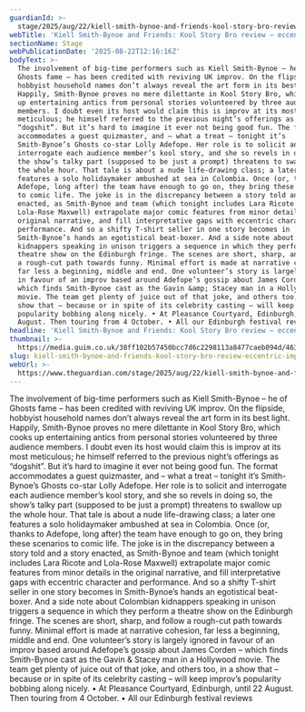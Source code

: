```yaml
---
guardianId: >-
  stage/2025/aug/22/kiell-smith-bynoe-and-friends-kool-story-bro-review-eccentric-improv-antics
webTitle: 'Kiell Smith-Bynoe and Friends: Kool Story Bro review – eccentric improv antics'
sectionName: Stage
webPublicationDate: '2025-08-22T12:16:16Z'
bodyText: >-
  The involvement of big-time performers such as Kiell Smith-Bynoe – he of
  Ghosts fame – has been credited with reviving UK improv. On the flipside,
  hobbyist household names don’t always reveal the art form in its best light.
  Happily, Smith-Bynoe proves no mere dilettante in Kool Story Bro, which cooks
  up entertaining antics from personal stories volunteered by three audience
  members. I doubt even its host would claim this is improv at its most
  meticulous; he himself referred to the previous night’s offerings as
  “dogshit”. But it’s hard to imagine it ever not being good fun. The format
  accommodates a guest quizmaster, and – what a treat – tonight it’s
  Smith-Bynoe’s Ghosts co-star Lolly Adefope. Her role is to solicit and
  interrogate each audience member’s kool story, and she so revels in doing so,
  the show’s talky part (supposed to be just a prompt) threatens to swallow up
  the whole hour. That tale is about a nude life-drawing class; a later one
  features a solo holidaymaker ambushed at sea in Colombia. Once (or, thanks to
  Adefope, long after) the team have enough to go on, they bring these scenarios
  to comic life. The joke is in the discrepancy between a story told and a story
  enacted, as Smith-Bynoe and team (which tonight includes Lara Ricote and
  Lola-Rose Maxwell) extrapolate major comic features from minor details in the
  original narrative, and fill interpretative gaps with eccentric character and
  performance. And so a shifty T-shirt seller in one story becomes in
  Smith-Bynoe’s hands an egotistical beat-boxer. And a side note about Colombian
  kidnappers speaking in unison triggers a sequence in which they perform a
  theatre show on the Edinburgh fringe. The scenes are short, sharp, and follow
  a rough-cut path towards funny. Minimal effort is made at narrative cohesion,
  far less a beginning, middle and end. One volunteer’s story is largely ignored
  in favour of an improv based around Adefope’s gossip about James Corden –
  which finds Smith-Bynoe cast as the Gavin &amp; Stacey man in a Hollywood
  movie. The team get plenty of juice out of that joke, and others too, in a
  show that – because or in spite of its celebrity casting – will keep improv’s
  popularity bobbing along nicely. • At Pleasance Courtyard, Edinburgh, until 22
  August. Then touring from 4 October. • All our Edinburgh festival reviews
headline: 'Kiell Smith-Bynoe and Friends: Kool Story Bro review – eccentric improv antics'
thumbnail: >-
  https://media.guim.co.uk/38ff102b57450bcc7d6c2298113a8477caeb094d/463_350_2848_2279/500.jpg
slug: kiell-smith-bynoe-and-friends-kool-story-bro-review-eccentric-improv-antics
webUrl: >-
  https://www.theguardian.com/stage/2025/aug/22/kiell-smith-bynoe-and-friends-kool-story-bro-review-eccentric-improv-antics
---
```

The involvement of big-time performers such as Kiell Smith-Bynoe – he of Ghosts fame – has been credited with reviving UK improv. On the flipside, hobbyist household names don’t always reveal the art form in its best light. Happily, Smith-Bynoe proves no mere dilettante in Kool Story Bro, which cooks up entertaining antics from personal stories volunteered by three audience members. I doubt even its host would claim this is improv at its most meticulous; he himself referred to the previous night’s offerings as “dogshit”. But it’s hard to imagine it ever not being good fun. The format accommodates a guest quizmaster, and – what a treat – tonight it’s Smith-Bynoe’s Ghosts co-star Lolly Adefope. Her role is to solicit and interrogate each audience member’s kool story, and she so revels in doing so, the show’s talky part (supposed to be just a prompt) threatens to swallow up the whole hour. That tale is about a nude life-drawing class; a later one features a solo holidaymaker ambushed at sea in Colombia. Once (or, thanks to Adefope, long after) the team have enough to go on, they bring these scenarios to comic life. The joke is in the discrepancy between a story told and a story enacted, as Smith-Bynoe and team (which tonight includes Lara Ricote and Lola-Rose Maxwell) extrapolate major comic features from minor details in the original narrative, and fill interpretative gaps with eccentric character and performance. And so a shifty T-shirt seller in one story becomes in Smith-Bynoe’s hands an egotistical beat-boxer. And a side note about Colombian kidnappers speaking in unison triggers a sequence in which they perform a theatre show on the Edinburgh fringe. The scenes are short, sharp, and follow a rough-cut path towards funny. Minimal effort is made at narrative cohesion, far less a beginning, middle and end. One volunteer’s story is largely ignored in favour of an improv based around Adefope’s gossip about James Corden – which finds Smith-Bynoe cast as the Gavin &amp; Stacey man in a Hollywood movie. The team get plenty of juice out of that joke, and others too, in a show that – because or in spite of its celebrity casting – will keep improv’s popularity bobbing along nicely. • At Pleasance Courtyard, Edinburgh, until 22 August. Then touring from 4 October. • All our Edinburgh festival reviews
